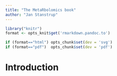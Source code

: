 ```yaml
---
title: "The MetaRbolomics book"
author: "Jan Stanstrup"
---
```



```r
library("knitr")
format <- opts_knit$get('rmarkdown.pandoc.to')

if (format=="html") opts_chunk$set(dev = 'svg')
if (format=="pdf")  opts_chunk$set(dev = 'pdf')
```

# Introduction

<style>
.book .book-body .page-wrapper .page-inner {
max-width: 1200px !important;
}
</style>

